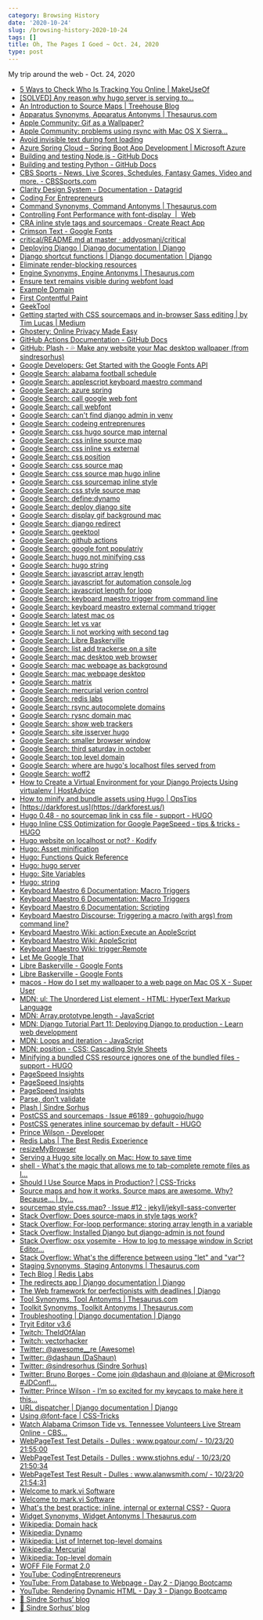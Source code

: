 ```yaml
---
category: Browsing History
date: '2020-10-24'
slug: /browsing-history-2020-10-24
tags: []
title: Oh, The Pages I Goed ~ Oct. 24, 2020
type: post
---
```



My trip around the web - Oct. 24, 2020

- [5 Ways to Check Who Is Tracking You Online | MakeUseOf](https://www.makeuseof.com/tag/check-who-tracking-you-online/)
- [[SOLVED] Any reason why hugo server is serving to...](https://discourse.gohugo.io/t/solved-any-reason-why-hugo-server-is-serving-to-localhost-1313-projectname/14685)
- [An Introduction to Source Maps | Treehouse Blog](https://blog.teamtreehouse.com/introduction-source-maps)
- [Apparatus Synonyms, Apparatus Antonyms | Thesaurus.com](https://www.thesaurus.com/browse/apparatus?s=t)
- [Apple Community: Gif as a Wallpaper?](https://discussions.apple.com/thread/7509329)
- [Apple Community: problems using rsync with Mac OS X Sierra…](https://discussions.apple.com/thread/8177781)
- [Avoid invisible text during font loading](https://web.dev/avoid-invisible-text/)
- [Azure Spring Cloud – Spring Boot App Development | Microsoft Azure](https://azure.microsoft.com/en-us/services/spring-cloud/)
- [Building and testing Node.js - GitHub Docs](https://docs.github.com/en/free-pro-team@latest/actions/guides/building-and-testing-nodejs)
- [Building and testing Python - GitHub Docs](https://docs.github.com/en/free-pro-team@latest/actions/guides/building-and-testing-python)
- [CBS Sports - News, Live Scores, Schedules, Fantasy Games, Video and more. - CBSSports.com](https://www.cbssports.com/)
- [Clarity Design System - Documentation - Datagrid](https://clarity.design/documentation/datagrid/custom-sorting)
- [Coding For Entrepreneurs](https://www.codingforentrepreneurs.com/)
- [Command Synonyms, Command Antonyms | Thesaurus.com](https://www.thesaurus.com/browse/command?s=t)
- [Controlling Font Performance with font-display  |  Web](https://developers.google.com/web/updates/2016/02/font-display)
- [CRA inline style tags and sourcemaps · Create React App](https://spectrum.chat/create-react-app/general/cra-inline-style-tags-and-sourcemaps~4fae731b-37f2-4647-947a-f75ea9896d26)
- [Crimson Text - Google Fonts](https://fonts.google.com/specimen/Crimson+Text?sort=popularity&sidebar.open=true&selection.family=Crimson+Text:ital,wght@0,400;0,700;1,400)
- [critical/README.md at master · addyosmani/critical](https://github.com/addyosmani/critical/blob/master/README.md)
- [Deploying Django | Django documentation | Django](https://docs.djangoproject.com/en/3.1/howto/deployment/)
- [Django shortcut functions | Django documentation | Django](https://docs.djangoproject.com/en/3.1/topics/http/shortcuts/)
- [Eliminate render-blocking resources](https://web.dev/render-blocking-resources/?utm_source=lighthouse&utm_medium=unknown)
- [Engine Synonyms, Engine Antonyms | Thesaurus.com](https://www.thesaurus.com/browse/engine?s=t)
- [Ensure text remains visible during webfont load](https://web.dev/font-display/?utm_source=lighthouse&utm_medium=unknown)
- [Example Domain](https://www.example.com/)
- [First Contentful Paint](https://web.dev/first-contentful-paint/?utm_source=lighthouse&utm_medium=unknown)
- [GeekTool](https://www.tynsoe.org/v2/geektool/)
- [Getting started with CSS sourcemaps and in-browser Sass editing | by Tim Lucas | Medium](https://medium.com/@toolmantim/getting-started-with-css-sourcemaps-and-in-browser-sass-editing-b4daab987fb0)
- [Ghostery: Online Privacy Made Easy](https://www.ghostery.com/)
- [GitHub Actions Documentation - GitHub Docs](https://docs.github.com/en/free-pro-team@latest/actions)
- [GitHub: Plash - 💦 Make any website your Mac desktop wallpaper (from sindresorhus)](https://github.com/sindresorhus/Plash)
- [Google Developers: Get Started with the Google Fonts API](https://developers.google.com/fonts/docs/getting_started)
- [Google Search: alabama football schedule](https://www.google.com/search?client=safari&rls=en&q=alabama+football+schedule&ie=UTF-8&oe=UTF-8)
- [Google Search: applescript keyboard maestro command](https://www.google.com/search?client=safari&rls=en&q=applescript+keyboard+maestro+command&ie=UTF-8&oe=UTF-8)
- [Google Search: azure spring](https://www.google.com/search?client=safari&rls=en&q=azure+spring&ie=UTF-8&oe=UTF-8)
- [Google Search: call google web font](https://www.google.com/search?client=safari&rls=en&q=call+google+web+font&ie=UTF-8&oe=UTF-8)
- [Google Search: call webfont](https://www.google.com/search?client=safari&rls=en&q=call+webfont&ie=UTF-8&oe=UTF-8)
- [Google Search: can't find django admin in venv](https://www.google.com/search?newwindow=1&client=safari&rls=en&ei=DFqUX-_WB6Op5wKw0biYBw&q=can%27t+find+django+admin+in+venv&oq=can%27t+find+django+admin+in+ven&gs_lcp=CgZwc3ktYWIQAxgBMgUIIRCgATIFCCEQoAEyBQghEKABOgcIABBHELADUIwSWPwWYPwnaAFwAHgAgAF0iAGzApIBAzIuMZgBAKABAaoBB2d3cy13aXrIAQjAAQE&sclient=psy-ab)
- [Google Search: codeing entreprenures](https://www.google.com/search?client=safari&rls=en&q=codeing+entreprenures&ie=UTF-8&oe=UTF-8)
- [Google Search: css hugo source map internal](https://www.google.com/search?client=safari&rls=en&q=css+hugo+source+map+internal&ie=UTF-8&oe=UTF-8)
- [Google Search: css inline source map](https://www.google.com/search?client=safari&rls=en&q=css+inline+source+map&ie=UTF-8&oe=UTF-8)
- [Google Search: css inline vs external](https://www.google.com/search?client=safari&rls=en&q=css+inline+vs+external&ie=UTF-8&oe=UTF-8)
- [Google Search: css position](https://www.google.com/search?client=safari&rls=en&q=css+position&ie=UTF-8&oe=UTF-8)
- [Google Search: css source map](https://www.google.com/search?client=safari&rls=en&q=css+source+map&ie=UTF-8&oe=UTF-8)
- [Google Search: css source map hugo inline](https://www.google.com/search?client=safari&rls=en&q=css+source+map+hugo+inline&ie=UTF-8&oe=UTF-8)
- [Google Search: css sourcemap inline style](https://www.google.com/search?client=safari&rls=en&q=css+sourcemap+inline+style&ie=UTF-8&oe=UTF-8)
- [Google Search: css style source map](https://www.google.com/search?client=safari&rls=en&q=css+style+source+map&ie=UTF-8&oe=UTF-8)
- [Google Search: define:dynamo](https://www.google.com/search?client=safari&rls=en&q=define:dynamo&ie=UTF-8&oe=UTF-8)
- [Google Search: deploy django site](https://www.google.com/search?client=safari&rls=en&q=deploy+django+site&ie=UTF-8&oe=UTF-8)
- [Google Search: display gif background mac](https://www.google.com/search?client=safari&rls=en&q=display+gif+background+mac&ie=UTF-8&oe=UTF-8)
- [Google Search: django redirect](https://www.google.com/search?client=safari&rls=en&q=django+redirect&ie=UTF-8&oe=UTF-8)
- [Google Search: geektool](https://www.google.com/search?client=safari&rls=en&q=geektool&ie=UTF-8&oe=UTF-8)
- [Google Search: github actions](https://www.google.com/search?client=safari&rls=en&q=github+actions&ie=UTF-8&oe=UTF-8)
- [Google Search: google font populatriy](https://www.google.com/search?client=safari&rls=en&q=google+font+populatriy&ie=UTF-8&oe=UTF-8)
- [Google Search: hugo not minifying css](https://www.google.com/search?newwindow=1&client=safari&rls=en&ei=XYmUX_rIFMqc5gLqpKegCA&q=hugo+not+minifying+css&oq=hugo+not+minifying+&gs_lcp=CgZwc3ktYWIQAxgAMgUIIRCrAjIFCCEQqwI6BwgAEEcQsANQn1tYn1tgi4UBaAJwAHgAgAFyiAFykgEDMC4xmAEAoAEBqgEHZ3dzLXdpesgBCMABAQ&sclient=psy-ab)
- [Google Search: hugo string](https://www.google.com/search?client=safari&rls=en&q=hugo+string&ie=UTF-8&oe=UTF-8)
- [Google Search: javascript array length](https://www.google.com/search?client=safari&rls=en&q=javascript+array+length&ie=UTF-8&oe=UTF-8)
- [Google Search: javascript for automation console.log](https://www.google.com/search?client=safari&rls=en&q=javascript+for+automation+console.log&ie=UTF-8&oe=UTF-8)
- [Google Search: javascript length for loop](https://www.google.com/search?client=safari&rls=en&q=javascript+length+for+loop&ie=UTF-8&oe=UTF-8)
- [Google Search: keyboard maestro trigger from command line](https://www.google.com/search?client=safari&rls=en&q=keyboard+maestro+trigger+from+command+line&ie=UTF-8&oe=UTF-8)
- [Google Search: keyboard meastro external command trigger](https://www.google.com/search?newwindow=1&client=safari&rls=en&ei=lN-UX5WCFrCC5wKhk7GgBA&q=keyboard+meastro+external+command+trigger&oq=keyboard+meastro+external+command+trigger&gs_lcp=CgZwc3ktYWIQAzIHCCEQChCgAToHCAAQRxCwAzoKCCEQFhAKEB0QHlCqKljDMmD0NmgBcAB4AIAB-AKIAeYJkgEHMC43LjAuMZgBAKABAaoBB2d3cy13aXrIAQjAAQE&sclient=psy-ab&ved=0ahUKEwiVnLaE1s7sAhUwwVkKHaFJDEQQ4dUDCAw&uact=5)
- [Google Search: latest mac os](https://www.google.com/search?client=safari&rls=en&q=latest+mac+os&ie=UTF-8&oe=UTF-8)
- [Google Search: let vs var](https://www.google.com/search?client=safari&rls=en&q=let+vs+var&ie=UTF-8&oe=UTF-8)
- [Google Search: li not working with second tag](https://www.google.com/search?client=safari&rls=en&q=li+not+working+with+second+tag&ie=UTF-8&oe=UTF-8)
- [Google Search: Libre Baskerville](https://www.google.com/search?client=safari&rls=en&q=Libre+Baskerville&ie=UTF-8&oe=UTF-8)
- [Google Search: list add trackerse on a site](https://www.google.com/search?q=list+add+trackerse+on+a+site&newwindow=1&client=safari&rls=en&ei=noiTX5TcFKiG5wLV86HYBQ&start=10&sa=N&ved=2ahUKEwiUo4j7jszsAhUow1kKHdV5CFsQ8NMDegQIFRBD&biw=937&bih=587)
- [Google Search: mac desktop web browser](https://www.google.com/search?client=safari&rls=en&q=mac+desktop+web+browser&ie=UTF-8&oe=UTF-8)
- [Google Search: mac webpage as background](https://www.google.com/search?client=safari&rls=en&q=mac+webpage+as+background&ie=UTF-8&oe=UTF-8)
- [Google Search: mac webpage desktop](https://www.google.com/search?client=safari&rls=en&q=mac+webpage+desktop&ie=UTF-8&oe=UTF-8)
- [Google Search: matrix](https://www.google.com/search?newwindow=1&client=safari&rls=en&ei=DMqUX_KFE4WD5wLK5qCoCw&q=matrix+&oq=matrix+&gs_lcp=CgZwc3ktYWIQAzIQCC4QxwEQrwEQyQMQQxCTAjIECAAQQzIECAAQQzIECAAQQzIECAAQQzIECAAQQzIECAAQQzIECAAQQzIHCAAQsQMQQzIECAAQQzoHCAAQRxCwAzoICC4QsQMQgwE6AggAOgsILhCxAxDHARCjAjoICAAQsQMQgwE6BQgAEJECOgQILhBDOgUIABCxAzoICC4QxwEQowI6DQguEMcBEK8BEEMQkwI6DQguELEDEMcBEKMCEAo6BwguELEDEEM6CAgAELEDEMkDOgUILhCxA1C6N1jrQWCyQ2gEcAB4AIABrQGIAdQHkgEDMS43mAEAoAEBqgEHZ3dzLXdpesgBCMABAQ&sclient=psy-ab&ved=0ahUKEwjyu4nAwc7sAhWFwVkKHUozCLUQ4dUDCAw&uact=5)
- [Google Search: mercurial verion control](https://www.google.com/search?client=safari&rls=en&q=mercurial+verion+control&ie=UTF-8&oe=UTF-8)
- [Google Search: redis labs](https://www.google.com/search?client=safari&rls=en&q=redis+labs&ie=UTF-8&oe=UTF-8)
- [Google Search: rsync autocomplete domains](https://www.google.com/search?client=safari&rls=en&q=rsync+autocomplete+domains&ie=UTF-8&oe=UTF-8)
- [Google Search: rysnc domain mac](https://www.google.com/search?newwindow=1&client=safari&rls=en&ei=CbWUX8zPBcuG5wLJuS8&q=rysnc+domain+mac&oq=rysnc+domain+mac&gs_lcp=CgZwc3ktYWIQAzIHCCEQChCgATIHCCEQChCgATIHCCEQChCgAToHCAAQRxCwAzoJCAAQyQMQFhAeOgYIABAWEB46CAgAEBYQChAeOgUIIRCrAlDOHVjRI2C_JWgBcAB4AIABowGIAa4DkgEDMy4xmAEAoAEBqgEHZ3dzLXdpesgBCMABAQ&sclient=psy-ab&ved=0ahUKEwiM-Ie7rc7sAhVLw1kKHcncCwAQ4dUDCAw&uact=5)
- [Google Search: show web trackers](https://www.google.com/search?client=safari&rls=en&q=show+web+trackers&ie=UTF-8&oe=UTF-8)
- [Google Search: site isserver hugo](https://www.google.com/search?client=safari&rls=en&q=site+isserver+hugo&ie=UTF-8&oe=UTF-8)
- [Google Search: smaller browser window](https://www.google.com/search?client=safari&rls=en&q=smaller+browser+window&ie=UTF-8&oe=UTF-8)
- [Google Search: third saturday in october](https://www.google.com/search?client=safari&rls=en&q=third+saturday+in+october&ie=UTF-8&oe=UTF-8)
- [Google Search: top level domain](https://www.google.com/search?client=safari&rls=en&q=top+level+domain&ie=UTF-8&oe=UTF-8)
- [Google Search: where are hugo's localhost files served from](https://www.google.com/search?client=safari&rls=en&q=where+are+hugo%27s+localhost+files+served+from&ie=UTF-8&oe=UTF-8)
- [Google Search: woff2](https://www.google.com/search?client=safari&rls=en&q=woff2&ie=UTF-8&oe=UTF-8)
- [How to Create a Virtual Environment for your Django Projects Using virtualenv | HostAdvice](https://hostadvice.com/how-to/how-to-create-a-virtual-environment-for-your-django-projects-using-virtualenv/)
- [How to minify and bundle assets using Hugo | OpsTips](https://ops.tips/blog/minifying-and-bundling-assets-using-hugo/)
- [https://darkforest.us](https://darkforest.us/)
- [Hugo 0.48 - no sourcemap link in css file - support - HUGO](https://discourse.gohugo.io/t/hugo-0-48-no-sourcemap-link-in-css-file/13918)
- [Hugo Inline CSS Optimization for Google PageSpeed - tips & tricks - HUGO](https://discourse.gohugo.io/t/hugo-inline-css-optimization-for-google-pagespeed/6032)
- [Hugo website on localhost or not? · Kodify](https://kodify.net/hugo/template/hugo-website-localhost/)
- [Hugo: Asset minification](https://gohugo.io/hugo-pipes/minification/)
- [Hugo: Functions Quick Reference](https://gohugo.io/functions/)
- [Hugo: hugo server](https://gohugo.io/commands/hugo_server/)
- [Hugo: Site Variables](https://gohugo.io/variables/site/)
- [Hugo: string](https://gohugo.io/functions/string/)
- [Keyboard Maestro 6 Documentation: Macro Triggers](https://www.keyboardmaestro.com/documentation/6/triggers.html)
- [Keyboard Maestro 6 Documentation: Macro Triggers](https://www.keyboardmaestro.com/documentation/6/triggers.html#triggers_script)
- [Keyboard Maestro 6 Documentation: Scripting](https://www.keyboardmaestro.com/documentation/6/scripting.html)
- [Keyboard Maestro Discourse: Triggering a macro (with args) from command line?](https://forum.keyboardmaestro.com/t/triggering-a-macro-with-args-from-command-line/7135)
- [Keyboard Maestro Wiki: action:Execute an AppleScript](https://wiki.keyboardmaestro.com/action/Execute_an_AppleScript)
- [Keyboard Maestro Wiki: AppleScript](https://wiki.keyboardmaestro.com/AppleScript)
- [Keyboard Maestro Wiki: trigger:Remote](https://wiki.keyboardmaestro.com/trigger/Remote)
- [Let Me Google That](http://letmegooglethat.com/?q=define+plash)
- [Libre Baskerville - Google Fonts](https://fonts.google.com/specimen/Libre+Baskerville#pairings)
- [Libre Baskerville - Google Fonts](https://fonts.google.com/specimen/Libre+Baskerville?sort=popularity&query=basker)
- [macos - How do I set my wallpaper to a web page on Mac OS X - Super User](https://superuser.com/questions/160949/how-do-i-set-my-wallpaper-to-a-web-page-on-mac-os-x)
- [MDN: ul: The Unordered List element - HTML: HyperText Markup Language](https://developer.mozilla.org/en-US/docs/Web/HTML/Element/ul)
- [MDN: Array.prototype.length - JavaScript](https://developer.mozilla.org/en-US/docs/Web/JavaScript/Reference/Global_Objects/Array/length)
- [MDN: Django Tutorial Part 11: Deploying Django to production - Learn web development](https://developer.mozilla.org/en-US/docs/Learn/Server-side/Django/Deployment)
- [MDN: Loops and iteration - JavaScript](https://developer.mozilla.org/en-US/docs/Web/JavaScript/Guide/Loops_and_iteration)
- [MDN: position - CSS: Cascading Style Sheets](https://developer.mozilla.org/en-US/docs/Web/CSS/position)
- [Minifying a bundled CSS resource ignores one of the bundled files - support - HUGO](https://discourse.gohugo.io/t/minifying-a-bundled-css-resource-ignores-one-of-the-bundled-files/16962)
- [PageSpeed Insights](https://developers.google.com/speed/pagespeed/insights/?url=https%3A%2F%2Fwww.alanwsmith.com)
- [PageSpeed Insights](https://developers.google.com/speed/pagespeed/insights/?url=https%3A%2F%2Fwww.alanwsmith.com&tab=desktop)
- [PageSpeed Insights](https://developers.google.com/speed/pagespeed/insights/?url=https%3A%2F%2Fwww.stjohns.edu%2F)
- [Parse, don’t validate](https://lexi-lambda.github.io/blog/2019/11/05/parse-don-t-validate/)
- [Plash | Sindre Sorhus](https://sindresorhus.com/plash)
- [PostCSS and sourcemaps · Issue #6189 · gohugoio/hugo](https://github.com/gohugoio/hugo/issues/6189)
- [PostCSS generates inline sourcemap by default - HUGO](https://discourse.gohugo.io/t/postcss-generates-inline-sourcemap-by-default/17066)
- [Prince Wilson - Developer](https://prince.dev/)
- [Redis Labs | The Best Redis Experience](https://redislabs.com/)
- [resizeMyBrowser](http://resizemybrowser.com/)
- [Serving a Hugo site locally on Mac: How to save time](https://moonbooth.com/hugo/local-site-workflow/)
- [shell - What's the magic that allows me to tab-complete remote files as I...](https://unix.stackexchange.com/questions/203931/whats-the-magic-that-allows-me-to-tab-complete-remote-files-as-i-type-an-scp-co)
- [Should I Use Source Maps in Production? | CSS-Tricks](https://css-tricks.com/should-i-use-source-maps-in-production/)
- [Source maps and how it works. Source maps are awesome. Why? Because… | by...](https://ehsangazar.com/source-maps-and-how-it-works-b3f93ca7ea5)
- [sourcemap style.css.map? · Issue #12 · jekyll/jekyll-sass-converter](https://github.com/jekyll/jekyll-sass-converter/issues/12)
- [Stack Overflow: Does source-maps in style tags work?](https://stackoverflow.com/questions/32090650/does-source-maps-in-style-tags-work)
- [Stack Overflow: For-loop performance: storing array length in a variable](https://stackoverflow.com/questions/17989270/for-loop-performance-storing-array-length-in-a-variable)
- [Stack Overflow: Installed Django but django-admin is not found](https://stackoverflow.com/questions/48361731/installed-django-but-django-admin-is-not-found)
- [Stack Overflow: osx yosemite - How to log to message window in Script Editor...](https://stackoverflow.com/questions/27609455/how-to-log-to-message-window-in-script-editor-using-javascript-for-automation)
- [Stack Overflow: What's the difference between using "let" and "var"?](https://stackoverflow.com/questions/762011/whats-the-difference-between-using-let-and-var)
- [Staging Synonyms, Staging Antonyms | Thesaurus.com](https://www.thesaurus.com/browse/staging)
- [Tech Blog | Redis Labs](https://redislabs.com/blog/tech-blog/)
- [The redirects app | Django documentation | Django](https://docs.djangoproject.com/en/3.1/ref/contrib/redirects/)
- [The Web framework for perfectionists with deadlines | Django](https://www.djangoproject.com/)
- [Tool Synonyms, Tool Antonyms | Thesaurus.com](https://www.thesaurus.com/browse/tool?s=t)
- [Toolkit Synonyms, Toolkit Antonyms | Thesaurus.com](https://www.thesaurus.com/misspelling?term=toolkit&s=t)
- [Troubleshooting | Django documentation | Django](https://docs.djangoproject.com/en/3.1/faq/troubleshooting/)
- [Tryit Editor v3.6](https://www.w3schools.com/JS/tryit.asp?filename=tryjs_const_array)
- [Twitch: TheIdOfAlan](https://www.twitch.tv/theidofalan)
- [Twitch: vectorhacker](https://www.twitch.tv/vectorhacker)
- [Twitter: @awesome__re (Awesome)](https://twitter.com/awesome__re)
- [Twitter: @dashaun (DaShaun)](https://twitter.com/dashaun)
- [Twitter: @sindresorhus (Sindre Sorhus)](https://twitter.com/sindresorhus)
- [Twitter: Bruno Borges - Come join @dashaun and @loiane at @Microsoft #JDConf!...](https://twitter.com/brunoborges/status/1319684773678202880)
- [Twitter: Prince Wilson - I’m so excited for my keycaps to make here it this...](https://twitter.com/maxcell/status/1320150049884692482)
- [URL dispatcher | Django documentation | Django](https://docs.djangoproject.com/en/3.1/topics/http/urls/#using-regular-expressions)
- [Using @font-face | CSS-Tricks](https://css-tricks.com/snippets/css/using-font-face/)
- [Watch Alabama Crimson Tide vs. Tennessee Volunteers Live Stream Online - CBS...](https://www.cbssports.com/college-football/sec-live/)
- [WebPageTest Test Details - Dulles : www.pgatour.com/ - 10/23/20 21:55:00](https://www.webpagetest.org/result/201024_DiWS_b7e998187f04f0b8d655661597a63a55/1/details/#waterfall_view_step1)
- [WebPageTest Test Details - Dulles : www.stjohns.edu/ - 10/23/20 21:50:34](https://www.webpagetest.org/result/201024_DiZA_63f92db71e7fb78d0f988ca1cc117d38/1/details/#waterfall_view_step1)
- [WebPageTest Test Result - Dulles : www.alanwsmith.com/ - 10/23/20 21:54:31](https://www.webpagetest.org/result/201024_DiA0_27087593eed20c22b10b46fb96f6368f/)
- [Welcome to mark.vi Software](https://mark.vi/)
- [Welcome to mark.vi Software](https://mark.vi/#)
- [What's the best practice: inline, internal or external CSS? - Quora](https://www.quora.com/Whats-the-best-practice-inline-internal-or-external-CSS)
- [Widget Synonyms, Widget Antonyms | Thesaurus.com](https://www.thesaurus.com/browse/widget?s=t)
- [Wikipedia: Domain hack](https://en.wikipedia.org/wiki/Domain_hack)
- [Wikipedia: Dynamo](https://en.wikipedia.org/wiki/Dynamo)
- [Wikipedia: List of Internet top-level domains](https://en.wikipedia.org/wiki/List_of_Internet_top-level_domains#V)
- [Wikipedia: Mercurial](https://en.wikipedia.org/wiki/Mercurial)
- [Wikipedia: Top-level domain](https://en.wikipedia.org/wiki/Top-level_domain)
- [WOFF File Format 2.0](https://www.w3.org/TR/WOFF2/)
- [YouTube: CodingEntrepreneurs](https://www.youtube.com/channel/UCWEHue8kksIaktO8KTTN_zg)
- [YouTube: From Database to Webpage - Day 2 - Django Bootcamp](https://www.youtube.com/watch?v=T5jI9VgjJOQ&t=3014s)
- [YouTube: Rendering Dynamic HTML - Day 3 - Django Bootcamp](https://www.youtube.com/watch?v=9fd4mzZbb8s&t=852s)
- [🦄 Sindre Sorhus’ blog](https://blog.sindresorhus.com/?gi=3ade259fa27c)
- [🦄 Sindre Sorhus’ blog](https://blog.sindresorhus.com/)